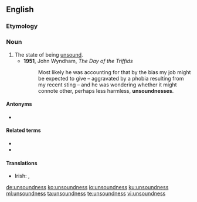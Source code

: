 ==English==

===Etymology===
{{suffix|unsound|ness|lang=en}}

===Noun===
{{en-noun|~|es}}

# The state of being [[unsound]].
#* '''1951''', John Wyndham, ''The Day of the Triffids''
#*: Most likely he was accounting for that by the bias my job might be expected to give – aggravated by a phobia resulting from my recent sting – and he was wondering whether it might connote other, perhaps less harmless, '''unsoundnesses'''.

====Antonyms====
* {{l|en|soundness}}

====Related terms====
* {{l|en|sound}}
* {{l|en|unsound}}

====Translations====
{{trans-top|the state of being unsound}}
* Irish: {{t|ga|fabht|m}}, {{t|ga|fabhtacht|f}}
{{trans-mid}}
{{trans-bottom}}

[[de:unsoundness]]
[[ko:unsoundness]]
[[io:unsoundness]]
[[ku:unsoundness]]
[[ml:unsoundness]]
[[ta:unsoundness]]
[[te:unsoundness]]
[[vi:unsoundness]]